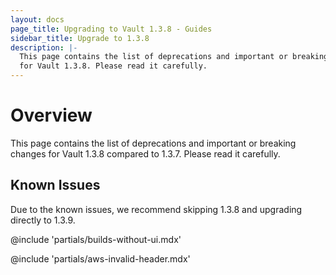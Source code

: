 ```yaml
---
layout: docs
page_title: Upgrading to Vault 1.3.8 - Guides
sidebar_title: Upgrade to 1.3.8
description: |-
  This page contains the list of deprecations and important or breaking changes
  for Vault 1.3.8. Please read it carefully.
---
```


# Overview

This page contains the list of deprecations and important or breaking changes
for Vault 1.3.8 compared to 1.3.7. Please read it carefully.

## Known Issues

Due to the known issues, we recommend skipping 1.3.8 and upgrading directly to 1.3.9.

@include 'partials/builds-without-ui.mdx'

@include 'partials/aws-invalid-header.mdx'
